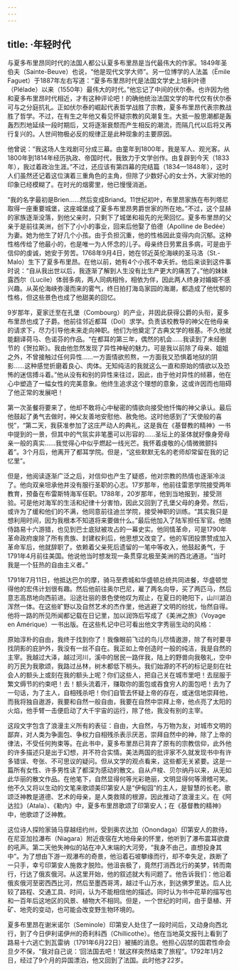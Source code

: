 ```yaml
---
---
---
```

title: ·年轻时代
---




与夏多布里昂同时代的法国人都公认夏多布里昂是当代最伟大的作家。1849年圣伯夫（Sainte-Beuve）也说，“他是现代文学大师”。另一位博学的人法盖（Ëmile Faguet）于1887年左右写道：“夏多布里昂时代是法国文学史上培利叶德（Plélade）以来（1550年）最伟大的时代。”他忘记了中间的伏尔泰。也许因为他和夏多布里昂时代相近，才有这种评论吧！的确他统治法国文学的年代仅有伏尔泰可与之分庭抗礼。正如伏尔泰的崛起代表哲学战胜了宗教，夏多布里昂代表宗教战胜了哲学。不过，在有生之年他又看见怀疑宗教的风潮复生。大抵一股思潮都是轰轰烈烈地延续一段时期后，又将逐渐衰颓而产生相反的潮流，而隔几代以后将又再行复兴的。人世间物极必反的规律正是此种现象的主要原因。

他曾说：“我这场人生戏剧可分成三幕。由童年到1800年，我是军人、观光客。从1800年到1814年经历执政、帝国时代，我致力于文学创作。由复辟到今天（1833年），我过着政治生涯。”不过，还应该有第四幕的完结篇（1834—1848年），这时人们虽然还记着这位演着三重角色的主角，但除了少数好心的女士外，大家对他的印象已经模糊了。在时光的烟雾里，他已慢慢消逝。

“我的名字最初是Brien……然后变成Briand。11世纪初叶，布里昂家族在布列塔尼取得一座重要城堡，这座城堡成了夏多布里昂男爵世家的所在地。”不过，这个显赫的家族逐渐没落，到他父亲时，只剩下了城堡和祖先的光荣回忆。夏多布里昂的父亲于是前往美洲，创下了小小的事业，回来后他娶了伯德（Apolline de Bedée）为妻。她为他生了好几个小孩。由于负担沉重，他的性格因此变得内向沉郁。这种性格传给了他最小的，也是唯一为人怀念的儿子。母亲终日劳累且多病，可是由于信仰的虔诚，她安于劳苦。1768年9月4日，她在邻近英伦海峡的圣马洛（St.-Malo）生下了夏多布里昂。在他以前，她有4个小孩不幸夭折。他后来谈到这件事时说：“自从我出世以后，我逐渐了解到人生没有比生产更大的痛苦了。”他的妹妹露西尔（Lucile）体弱多病，两人同病相怜，相依为伴，因此两人终身对婚姻不感兴趣。从英伦海峡弥漫而来的雾气，终日拍打海岛家园的海潮，都造成了他忧郁的性格，但这些景色也成了他甜美的回忆。

9岁那年，夏家迁至在孔堡（Combourg）的产业，并因此获得公爵的头衔，夏多布里昂也成了子爵。他前往邻近都耳（Dol）求学。负责该校教导的神父在他母亲的请求下，尽力引导他未来走向神职。他们为他奠定了古典文学的根基。不久他就能翻译荷马、色诺芬的作品。“在都耳的第三年，偶然的机会……我读到了未经删节的《贺拉斯》。我由他忽然发现了异性神秘的魅力。可是我以前除了母亲、姐姐之外，不曾接触过任何异性……一方面情欲煎熬，一方面我又恐惧着地狱的阴影……这种感觉折磨着良心、肉体。无知纯洁的我就这么一直和原始的情欲以及恐怖的迷信搏斗着。”他从没有和别的异性来往过，因此，由于他对异性的倾慕，他在心中塑造了一幅女性的完美意象。他终生追求这个理想的意象，这或许因而也阻碍了他正常的发展吧！

第一次圣餐将要来了，他却不敢将心中秘密的情欲向接受他忏悔的神父承认。最后他鼓起了勇气去做时，神父友善地安慰他、赦免他。这时他感到了“天使般的喜悦”，“第二天，我获准参加了这庄严动人的典礼，这是我在《基督教的精神》一书中提到的一景，但其中的气氛实非笔墨可以形容的……圣坛上的圣体就好像身旁母亲一般的真实……我觉得心中似乎燃起一线光芒。我怀着虔敬的心情微微颤抖着”。3个月后，他离开了都耳学院。但是，“这些默默无名的老师却常留在我的记忆里”。

但是，他阅读逐渐广泛之后，对信仰也产生了疑惑，他对宗教的热情也逐渐冷淡了。他向双亲坦承他并没有服行圣职的心志。17岁那年，他前往雷恩学院接受两年教育，预备在布雷斯特海军任职。1788年，20岁那年，他到当地报到，接受测验。可是他对海军的生活和纪律十分害怕，因此又回到了孔堡父母的身旁。然后，或许为了缓和他们的不满，他同意前往迪兰学院，接受神职的训练。“其实我只是想利用时间，因为我根本不知道将来要做什么。”最后他加入了陆军担任军官。他随侍路易十六游猎，也见到巴士底狱被攻占的一幕史实。他同情革命，可是1790年革命政府废除了所有贵族、封建权利后，他思想又改变了。他的军团投票赞成加入革命军后，他就辞职了。依赖着父亲死后遗留的一笔中等收入，他鼓起勇气，于1791年4月前往美国。他说他当时想发现一条贯穿北极至美洲的西北通道。“当时我是一个狂热的自由主义者。”

1791年7月11日，他抵达巴尔的摩，骑马至费城和华盛顿总统共同进餐，华盛顿觉得他的宏伟计划很有趣。然后他前往奥尔巴尼，雇了两名向导，买了两匹马，然后意志高昂地向西前进。沿途壮丽的景色使他叹为观止，在夏日的艳阳下，山川湖泊浑然一体。在这些旷野以及自然艺术的杰作里，他逃避了文明的纷扰，怡然自得。他将一路的所见所闻都记载在日记里，加以润饰后写成了《美洲之旅》（Voyage en Amérique）一书出版。在这些札记中已可看出他文字秀丽生动的风格：

原始淳朴的自由，我终于找到你了！我像眼前飞过的鸟儿尽情遨游，除了有时要寻找阴影的庇护外，我没有一丝不自在。我正如上帝创造时一般的纯洁，我是自然的主宰。我越过大泽，越过河川，溪中的居民一路伴我，陆上的野兽向我敬礼，空中的万民为我歌颂，我路过丛林，树木都低下梢头。我们始源的不朽的标记是刻在社会人的额头上或刻在我的额头上呢？你们这些人，把自己关在城市里吧！去屈服于繁文缛节的约束吧！去！额头流着汗，赚取你的面包或吞食穷人的面包吧！去为了一句话，为了主人，自相残杀吧！你们自管去怀疑上帝的存在，或迷信地崇拜他，而我将独自遨游，我要和自然一般自由，我要在自然中崇拜上帝，他点亮了太阳的火焰，他手臂一击便启动了大千宇宙的运行，除了他，我没有别的主宰。



这段文字包含了浪漫主义所有的表征：自由，大自然，与万物为友，对城市文明的鄙弃，对人类为争面包、争权力自相残杀表示厌恶，崇拜自然中的神，除了上帝的律法，不受任何拘束等。在此书中，夏多布里昂已背弃了原有的宗教信仰，此外他的许多描述只是出于幻想，并不符合实情。美法两国的批评家不久就发现书中有许多错误、夸张、不可思议的疑问。但从文学的观点看来，这些都无关紧要。这是一篇所有女性、许多男性读了都深为感动的散文。自从卢梭、贝尔纳丹以来，从无如此华丽的散文作品。在他笔下，自然显得何等光彩艳丽，文明显得何等滑稽可笑。他不久又将以生动的文笔来歌颂美印第安人是“伊甸园”的主人，是智慧的长老。歌颂泛神教是道德、艺术的母亲，是人类救赎的根源，因此推动了浪漫主义。在《阿达拉》（Atala）、《勒内》中，夏多布里昂歌颂了印第安人；在《基督教的精神》中，他歌颂了泛神教。

这位诗人探险家骑马穿越纽约州，受到奥农达加（Onondaga）印第安人的款待，在尼亚加拉瀑布（Niagara）附近夜宿在大地母亲的怀里，他听到了瀑布震耳欲聋的吼声。第二天他失神似的站在冲入末端的大河旁，“我身不由己，直想投身其中”。为了想由下游一观瀑布的奇景，他沿着石坡攀缘而行，却不幸失足，跌断了一只手，幸亏印第安人施救才脱险。他沮丧极了，竟然打消西北行的美梦，转而南行，行达了俄亥俄河。从这里开始，他的叙述就大有问题了。他告诉我们：他沿着俄亥俄河至密西西比河，然后至墨西哥湾，越过千山万水，到达佛罗里达。后人比较了路程、交通工具、时间，认为不能相信他的描述。同时认为书中花草的描写也和一百年后这地区的风景、植物大不相同。但是，一个世纪的时间，由于垦植、开矿、地壳的变动，也可能会改变野生物环境的。

夏多布里昂在谢米诺尔（Seminole）印第安人处住了一段时间后，又动身向西北行，到了今日伊利诺伊州的奇利科西（Chillicothe）。他在当地英文报刊上看到了路易十六逃亡到瓦雷纳（1791年6月22日）被捕的消息。他担心囚禁的国君性命会旦夕不保，“我对自己说：‘回法国去吧！’就这样突然结束了旅程”。1792年1月2日，经过了9个月的异国漂泊，他又回到了法国。此时他才22岁。